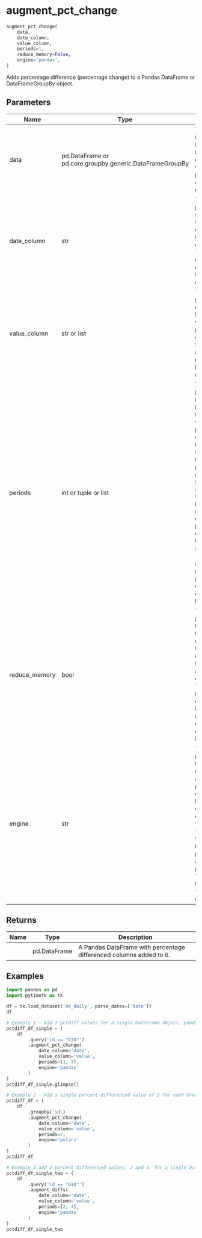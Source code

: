 # augment_pct_change { #pytimetk.augment_pct_change }

```python
augment_pct_change(
    data,
    date_column,
    value_column,
    periods=1,
    reduce_memory=False,
    engine='pandas',
)
```

Adds percentage difference (percentage change) to a Pandas DataFrame or DataFrameGroupBy object.

## Parameters {.doc-section .doc-section-parameters}

| Name          | Type                                                     | Description                                                                                                                                                                                                                                                                                                                                                                                                                                                                                        | Default    |
|---------------|----------------------------------------------------------|----------------------------------------------------------------------------------------------------------------------------------------------------------------------------------------------------------------------------------------------------------------------------------------------------------------------------------------------------------------------------------------------------------------------------------------------------------------------------------------------------|------------|
| data          | pd.DataFrame or pd.core.groupby.generic.DataFrameGroupBy | The `data` parameter is the input DataFrame or DataFrameGroupBy object that you want to add percentage differenced columns to.                                                                                                                                                                                                                                                                                                                                                                     | _required_ |
| date_column   | str                                                      | The `date_column` parameter is a string that specifies the name of the column in the DataFrame that contains the dates. This column will be used to sort the data before adding the percentage differenced values.                                                                                                                                                                                                                                                                                 | _required_ |
| value_column  | str or list                                              | The `value_column` parameter is the column(s) in the DataFrame that you want to add percentage differences values for. It can be either a single column name (string) or a list of column names.                                                                                                                                                                                                                                                                                                   | _required_ |
| periods       | int or tuple or list                                     | The `periods` parameter is an integer, tuple, or list that specifies the periods to shift values when percentage differencing.  - If it is an integer, the function will add that number of percentage differences   values for each column specified in the `value_column` parameter.  - If it is a tuple, it will generate percentage differences from the first to the second   value (inclusive).  - If it is a list, it will generate percentage differences based on the values in the list. | `1`        |
| reduce_memory | bool                                                     | The `reduce_memory` parameter is used to specify whether to reduce the memory usage of the DataFrame by converting int, float to smaller bytes and str to categorical data. This reduces memory for large data but may impact resolution of float and will change str to categorical. Default is True.                                                                                                                                                                                             | `False`    |
| engine        | str                                                      | The `engine` parameter is used to specify the engine to use for augmenting percentage differences. It can be either "pandas" or "polars".  - The default value is "pandas".  - When "polars", the function will internally use the `polars` library for augmenting percentage diffs. This can be faster than using "pandas" for large datasets.                                                                                                                                                    | `'pandas'` |

## Returns {.doc-section .doc-section-returns}

| Name   | Type         | Description                                                         |
|--------|--------------|---------------------------------------------------------------------|
|        | pd.DataFrame | A Pandas DataFrame with percentage differenced columns added to it. |

## Examples {.doc-section .doc-section-examples}

```python
import pandas as pd
import pytimetk as tk

df = tk.load_dataset('m4_daily', parse_dates=['date'])
df
```

```python
# Example 1 - Add 7 pctdiff values for a single DataFrame object, pandas engine
pctdiff_df_single = (
    df
        .query('id == "D10"')
        .augment_pct_change(
            date_column='date',
            value_column='value',
            periods=(1, 7),
            engine='pandas'
        )
)
pctdiff_df_single.glimpse()
```

```python
# Example 2 - Add a single percent differenced value of 2 for each GroupBy object, polars engine
pctdiff_df = (
    df
        .groupby('id')
        .augment_pct_change(
            date_column='date',
            value_column='value',
            periods=2,
            engine='polars'
        )
)
pctdiff_df
```

```python
# Example 3 add 2 percent differenced values, 2 and 4, for a single DataFrame object, pandas engine
pctdiff_df_single_two = (
    df
        .query('id == "D10"')
        .augment_diffs(
            date_column='date',
            value_column='value',
            periods=[2, 4],
            engine='pandas'
        )
)
pctdiff_df_single_two
```